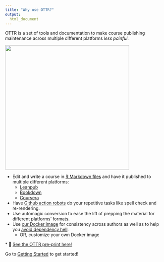 ```yaml
---
title: "Why use OTTR?"
output:
  html_document
---
```


OTTR is a set of tools and documentation to make course publishing maintenance across multiple different platforms _less painful_.  


<img src = "https://github.com/jhudsl/OTTR_Template/raw/main/resources/screenshots/OTTR_Robot_Image.png" width = 400>

- Edit and write a course in [R Markdown files](https://rmarkdown.rstudio.com/) and have it published to multiple different platforms:  
  - [Leanpub](https://leanpub.com/bookstore?type=course)  
  - [Bookdown](https://bookdown.org/)  
  - [Coursera](https://www.coursera.org/)  
- Have [Github action robots](./getting_started.html) do your repetitive tasks like spell check and re-rendering.
- Use automagic conversion to ease the lift of prepping the material for different platforms' formats.  
- Use [our Docker image](https://hub.docker.com/repository/docker/jhudsl/course_template) for consistency across authors as well as to help you [avoid dependency hell](https://en.wikipedia.org/wiki/Dependency_hell).  
  - OR, customize your own Docker image  

\*  📝 [See the OTTR pre-print here!](https://arxiv.org/abs/2203.07083)

Go to [Getting Started](./getting_started.html) to get started!
